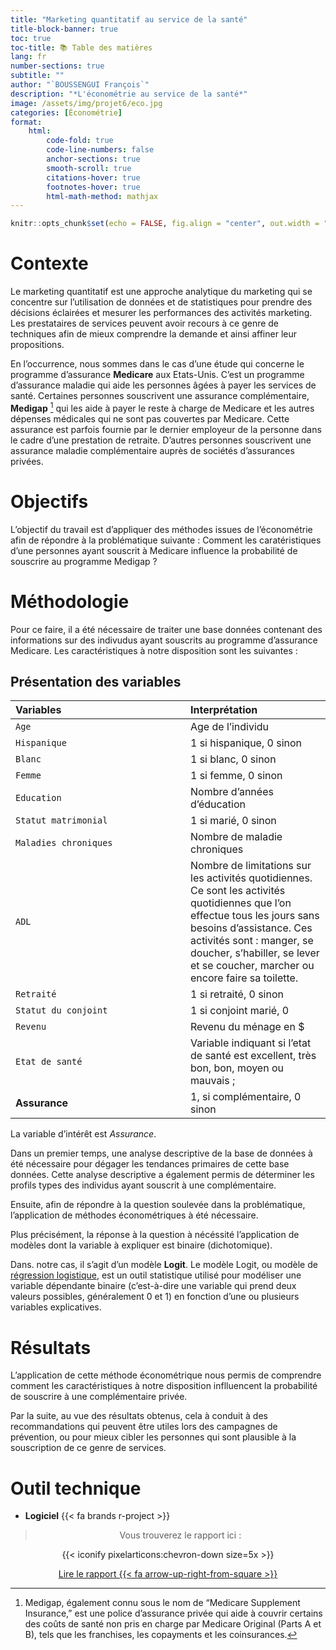 ```yaml
---
title: "Marketing quantitatif au service de la santé"
title-block-banner: true
toc: true
toc-title: 📚 Table des matières
lang: fr
number-sections: true
subtitle: ""
author: "`BOUSSENGUI François`"
description: "*L'économétrie au service de la santé*"
image: /assets/img/projet6/eco.jpg
categories: [Économétrie]
format:
    html:
        code-fold: true 
        code-line-numbers: false
        anchor-sections: true
        smooth-scroll: true
        citations-hover: true
        footnotes-hover: true
        html-math-method: mathjax
---
```


```r
knitr::opts_chunk$set(echo = FALSE, fig.align = "center", out.width = "100%")
```

# Contexte 

Le marketing quantitatif est une approche analytique du marketing qui se concentre sur l'utilisation de données et de statistiques pour prendre des décisions éclairées et mesurer les performances des activités marketing. Les prestataires de services peuvent avoir recours à ce genre de techniques afin de mieux comprendre la demande et ainsi affiner leur propositions.

En l'occurrence, nous sommes dans le cas d'une étude qui concerne le programme d'assurance **Medicare** aux Etats-Unis. C'est un programme d'assurance maladie qui aide les personnes âgées à payer les services de santé. Certaines personnes souscrivent une assurance complémentaire, **Medigap** [^1] qui les aide à payer le reste à charge de Medicare et les autres dépenses médicales qui ne sont pas couvertes par Medicare. Cette assurance est parfois fournie par le dernier employeur de la personne dans le cadre d'une prestation de retraite. D'autres personnes souscrivent une assurance maladie complémentaire auprès de sociétés d'assurances privées.

[^1]: Medigap, également connu sous le nom de "Medicare Supplement Insurance," est une police d'assurance privée qui aide à couvrir certains des coûts de santé non pris en charge par Medicare Original (Parts A et B), tels que les franchises, les copayments et les coinsurances.

# Objectifs 

L'objectif du travail est d'appliquer des méthodes issues de l'économétrie afin de répondre à la problématique suivante : Comment les caratéristiques d'une personnes ayant souscrit à Medicare influence la probabilité de souscrire au programme Medigap ?

# Méthodologie

Pour ce faire, il a été nécessaire de traiter une base données contenant des informations sur des indivudus ayant souscrits au programme d'assurance Medicare. Les caractéristiques à notre disposition sont les suivantes :

::: {.callout-tip icon=false collapse="true"}
## Présentation des variables 

|       Variables    | Interprétation |
|:-------------------|:---------------|
|         `Age`         | Age de l'individu |
|     `Hispanique`      | 1 si hispanique, 0 sinon |
|        `Blanc`        | 1 si blanc, 0 sinon |
|        `Femme`        | 1 si femme, 0 sinon |
|      `Education`      | Nombre d'années d'éducation |
| `Statut matrimonial`  | 1 si marié, 0 sinon |
| `Maladies chroniques` | Nombre de maladie chroniques |
|         `ADL`         | Nombre de limitations sur les activités quotidiennes. Ce sont les activités quotidiennes que l’on effectue tous les jours sans besoins d’assistance. Ces activités sont : manger, se doucher, s’habiller, se lever et se coucher, marcher ou encore faire sa toilette. |
|      `Retraité`       | 1 si retraité, 0 sinon |
| `Statut du conjoint`  | 1 si conjoint marié, 0 | sinon
|       `Revenu`        | Revenu du ménage en $ |
|    `Etat de santé`    | Variable indiquant si l’etat de santé est excellent, très bon, bon, moyen ou mauvais ; |
|    **Assurance**   | 1, si complémentaire, 0 sinon |

:::
La variable d'intérêt est *Assurance*.

Dans un premier temps, une analyse descriptive de la base de données à été nécessaire pour dégager les tendances primaires de cette base données. Cette analyse descriptive a également permis de déterminer les profils types des individus ayant souscrit à une complémentaire.

Ensuite, afin de répondre à la question soulevée dans la problématique, l'application de méthodes économétriques à été nécessaire.

Plus précisément, la réponse à la question à nécéssité l'application de modèles dont la variable à expliquer est binaire (dichotomique).

Dans. notre cas, il s'agit d'un modèle **Logit**. Le modèle Logit, ou modèle de [régression logistique](https://fr.wikipedia.org/wiki/R%C3%A9gression_logistique), est un outil statistique utilisé pour modéliser une variable dépendante binaire (c'est-à-dire une variable qui prend deux valeurs possibles, généralement 0 et 1) en fonction d'une ou plusieurs variables explicatives.

# Résultats

L'application de cette méthode économétrique nous permis de comprendre comment les caractéristiques à notre disposition inflluencent la probabilité de souscrire à une complémentaire privée.

Par la suite, au vue des résultats obtenus, cela à conduit à des recommandations qui peuvent être utiles lors des campagnes de prévention, ou pour mieux cibler les personnes qui sont plausible à la souscription de ce genre de services.

# Outil technique

- **Logiciel**  {{< fa brands r-project >}}

::: {style="text-align:center;"} 
> Vous trouverez le rapport ici  :

::: chevron-styling
{{< iconify pixelarticons:chevron-down size=5x >}}
:::
:::


::: {style="text-align:center;"}
[Lire le rapport {{< fa arrow-up-right-from-square >}}](/assets/img/projet6/Logit-Probit modelling.pdf){.btn .btn-outline-primary .btn .center role="button"}
:::

